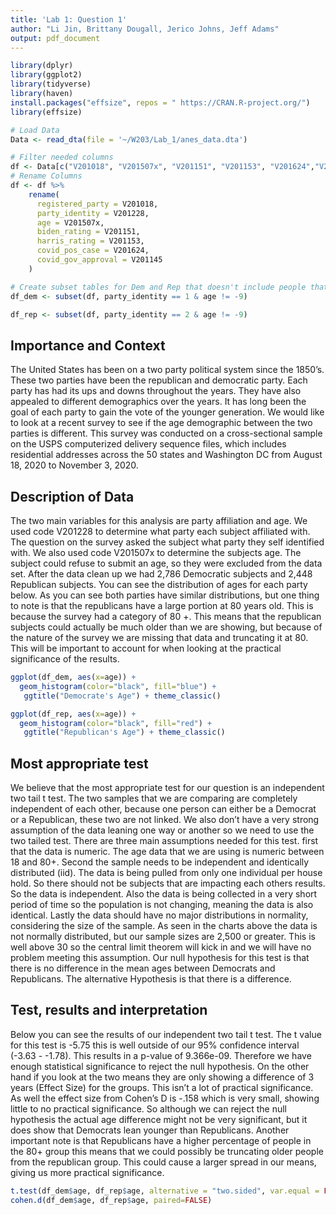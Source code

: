 ```yaml
---
title: 'Lab 1: Question 1'
author: "Li Jin, Brittany Dougall, Jerico Johns, Jeff Adams"
output: pdf_document
---
```


```r
library(dplyr)
library(ggplot2)
library(tidyverse)
library(haven)
install.packages("effsize", repos = " https://CRAN.R-project.org/")
library(effsize)
```

```r
# Load Data
Data <- read_dta(file = '~/W203/Lab_1/anes_data.dta')

# Filter needed columns
df <- Data[c("V201018", "V201507x", "V201151", "V201153", "V201624","V201145", "V201228")]
# Rename Columns
df <- df %>%
    rename(
      registered_party = V201018,
      party_identity = V201228,
      age = V201507x,
      biden_rating = V201151,
      harris_rating = V201153,
      covid_pos_case = V201624,
      covid_gov_approval = V201145
    )

# Create subset tables for Dem and Rep that doesn't include people that didn't fill out age.
df_dem <- subset(df, party_identity == 1 & age != -9)

df_rep <- subset(df, party_identity == 2 & age != -9)

```


## Importance and Context
The United States has been on a two party political system since the 1850's. These two parties have been the republican
and democratic party. Each party has had its ups and downs throughout the years. They have also appealed to different
demographics over the years. It has long been the goal of each party to gain the vote of the younger generation. We would like to look at a recent survey to see if the age demographic between the two parties is different. This survey was conducted on a cross-sectional sample on the USPS computerized delivery sequence files, which includes residential addresses across the 50 states and Washington DC from August 18, 2020 to November 3, 2020.


## Description of Data
The two main variables for this analysis are party affiliation and age. We used code V201228 to determine what party each subject affiliated with. The question on the survey asked the subject what party they self identified with. We also used code V201507x to determine the subjects age. The subject could refuse to submit an age, so they were excluded from the data set. 
After the data clean up we had 2,786 Democratic subjects and 2,448 Republican subjects. You can see the distribution of ages for each party below. As you can see both parties have similar distributions, but one thing to note is that the republicans have a large portion at 80 years old. This is because the survey had a category of 80 +. This means that the republican subjects could actually be much older than we are showing, but because of the nature of the survey we are missing that data and truncating it at 80. This will be important to account for when looking at the practical significance of the results.

```r

ggplot(df_dem, aes(x=age)) + 
  geom_histogram(color="black", fill="blue") +
   ggtitle("Democrate's Age") + theme_classic()

```

```r

ggplot(df_rep, aes(x=age)) + 
  geom_histogram(color="black", fill="red") +
   ggtitle("Republican's Age") + theme_classic()

```


## Most appropriate test
We believe that the most appropriate test for our question is an independent two tail t test. The two samples that we are comparing are completely independent of each other, because one person can either be a Democrat or a Republican, these two are not linked. We also don't have a very strong assumption of the data leaning one way or another so we need to use the two tailed test.
There are three main assumptions needed for this test. first that the data is numeric. The age data that we are using is numeric between 18 and 80+. Second the sample needs to be independent and identically distributed (iid). The data is being pulled from only one individual per house hold. So there should not be subjects that are impacting each others results. So the data is independent. Also the data is being collected in a very short period of time so the population is not changing, meaning the data is also identical. Lastly the data should have no major distributions in normality, considering the size of the sample. As seen in the charts above the data is not normally distributed, but our sample sizes are 2,500 or greater. This is well above 30 so the central limit theorem will kick in and we will have no problem meeting this assumption. Our null hypothesis for this test is that there is no difference in the mean ages between Democrats and Republicans. The alternative Hypothesis is that there is a difference.


## Test, results and interpretation
Below you can see the results of our independent two tail t test. The t value for this test is -5.75 this is well outside of our 95% confidence interval (-3.63 - -1.78). This results in a p-value of 9.366e-09. Therefore we have enough statistical significance to reject the null hypothesis. On the other hand if you look at the two means they are only showing a difference of 3 years (Effect Size) for the groups. This isn't a lot of practical significance. As well the effect size from Cohen's D is -.158 which is very small, showing little to no practical significance. So although we can reject the null hypothesis the actual age difference might not be very significant, but it does show that Democrats lean younger than Republicans. Another important note is that Republicans have a higher percentage of people in the 80+ group this means that we could possibly be truncating older people from the republican group. This could cause a larger spread in our means, giving us more practical significance. 

```r

t.test(df_dem$age, df_rep$age, alternative = "two.sided", var.equal = FALSE)
cohen.d(df_dem$age, df_rep$age, paired=FALSE)

```



